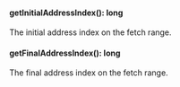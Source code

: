 
#### getInitialAddressIndex(): long

The initial address index on the fetch range.


#### getFinalAddressIndex(): long

The final address index on the fetch range.

